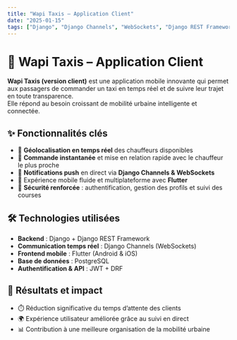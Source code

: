 ```yaml
---
title: "Wapi Taxis – Application Client"
date: "2025-01-15"
tags: ["Django", "Django Channels", "WebSockets", "Django REST Framework", "Flutter", "Temps Réel", "Mobilité"]
---
```


# 🚖 Wapi Taxis – Application Client

**Wapi Taxis (version client)** est une application mobile innovante qui permet aux passagers de commander un taxi en temps réel et de suivre leur trajet en toute transparence.  
Elle répond au besoin croissant de mobilité urbaine intelligente et connectée.  

## ✨ Fonctionnalités clés
- 📍 **Géolocalisation en temps réel** des chauffeurs disponibles
- 🚕 **Commande instantanée** et mise en relation rapide avec le chauffeur le plus proche
- 🔔 **Notifications push** en direct via **Django Channels & WebSockets**
- 📱 Expérience mobile fluide et multiplateforme avec **Flutter**
- 🔐 **Sécurité renforcée** : authentification, gestion des profils et suivi des courses

## 🛠️ Technologies utilisées
- **Backend** : Django + Django REST Framework  
- **Communication temps réel** : Django Channels (WebSockets)  
- **Frontend mobile** : Flutter (Android & iOS)  
- **Base de données** : PostgreSQL  
- **Authentification & API** : JWT + DRF  

## 🚀 Résultats et impact
- ⏱️ Réduction significative du temps d’attente des clients  
- 🌍 Expérience utilisateur améliorée grâce au suivi en direct  
- 📊 Contribution à une meilleure organisation de la mobilité urbaine
